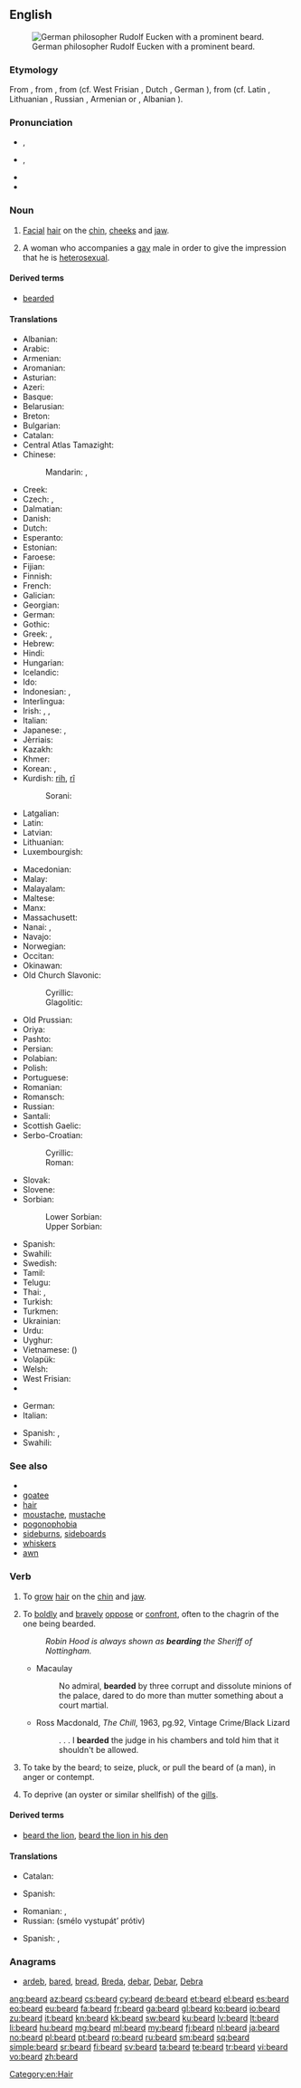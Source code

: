 {{slim-wikipedia|Beard (disambiguation)}}
{{also|Beard}}
==English==
[[Image:Eucken-im-Alter.png|thumb|right|German philosopher Rudolf Eucken with a prominent beard.]]

===Etymology===
From {{etyl|enm}} {{term|berd|lang=enm}}, from {{etyl|ang}} {{term|beard|lang=ang}}, from {{etyl|gem-pro|en}} {{recons|bardaz|lang=gem-pro}} (cf. West Frisian {{term|burd|lang=fy}}, Dutch {{term|baard|lang=nl}}, German {{term|Bart|lang=de}}), from {{etyl|ine-pro|en}} {{recons|bʰardʰeh₂|bʰardʰ-eh₂|lang=ine-pro}} (cf. Latin {{term|barba|lang=la}}, Lithuanian {{term|barzda|lang=lt}}, Russian {{term|sc=Cyrl|борода|tr=borodá|lang=ru}}, Armenian {{term|բերան|tr=beran|lang=hy||mouth}} or {{term|բեղ|tr=beł|lang=hy||moustache}} , Albanian {{term|brazdë||furrow|lang=sq}}).

===Pronunciation===
* {{a|UK}} {{IPA|/bɪə(ɹ)d/}}, {{X-SAMPA|/bI@(r\)d/}}
* {{a|US}} {{IPA|/bɪɹd/|/biɚd/}}, {{X-SAMPA|/bir\d/|/bi@`d/}}
* {{audio|en-us-beard.ogg|Audio (US)}}
* {{rhymes|ɪə(r)d}}

===Noun===
{{en-noun}}

# [[facial|Facial]] [[hair]] on the [[chin]], [[cheeks]] and [[jaw]].
# {{LGBT|slang}} A woman who accompanies a [[gay]] male in order to give the impression that he is [[heterosexual]].

====Derived terms====
* [[bearded]]

====Translations====
{{trans-top|facial hair}}
* Albanian: {{t-|sq|mjekër}}
* Arabic: {{t-|ar|لحية|f|alt=لِحْيَة|tr=líḥya}}
* Armenian: {{t-|hy|մորուք|tr=moruk'|sc=Armn}}
* Aromanian: {{t-|rup|barbã|f}}
* Asturian: {{t+|ast|barba|f}}
* Azeri: {{t+|az|saqqal}}
* Basque: {{t-|eu|bizar}}
* Belarusian: {{t-|be|барада|f|tr=baradá}}
* Breton: {{t-|br|baro|m}}
* Bulgarian: {{t+|bg|брада|f|tr=bradá}}
* Catalan: {{t+|ca|barba|f}}
* Central Atlas Tamazight: {{tø|tzm|ⵜⴰⵎⴰⵔⵜ|f|tr=tamart}}
* Chinese:
*: Mandarin: {{t|cmn|鬍子|sc=Hani}}, {{t|cmn|胡子|tr=húzi|sc=Hani}}
* Creek: {{tø|mus|cokhesse}}
* Czech: {{t+|cs|brada|f}}, {{t+|cs|vous|m}}
* Dalmatian: {{tø|dlm|buarba|f}}
* Danish: {{t-|da|skæg|n}}
* Dutch: {{t+|nl|baard|m}}
* Esperanto: {{t-|eo|barbo}}
* Estonian: {{t-|et|habe}}
* Faroese: {{t-|fo|skegg|n}}
* Fijian: {{t+|fj|kumi}}
* Finnish: {{t+|fi|parta}}
* French: {{t+|fr|barbe|f}}
* Galician: {{t+|gl|barba|f}}
* Georgian: {{t-|ka|წვერი|tr=cveri|sc=Geor}}
* German: {{t+|de|Bart|m}}
* Gothic: {{tø|got|𐌱𐌰𐍂𐌳𐍃|m|tr=bards|sc=Goth}}
* Greek: {{t+|el|γένι|n|tr=géni}}, {{t+|el|γενειάδα|f|tr=geneiáda|sc=Grek}}
* Hebrew: {{t+|he|זקן|n|tr=zaqan|sc=Hebr}}
* Hindi: {{t-|hi|दाढी|tr=dāḍhī|sc=Deva}}
* Hungarian: {{t+|hu|szakáll}}
* Icelandic: {{t+|is|skegg|n}}
* Ido: {{t+|io|barbo}}
* Indonesian: {{t+|id|janggut}}, {{t+|id|jenggot}}
* Interlingua: {{t-|ia|barba}}
* Irish: {{t+|ga|féasóg|f}}, {{t-|ga|meigeall|m}}, {{t-|ga|ulcha|f}}
* Italian: {{t+|it|barba|f}}
* Japanese: {{t-|ja|顎鬚|tr=あごひげ, agohige}}, {{t-|ja|あごひげ|tr=agohige|sc=Jpan}}
* Jèrriais: {{tø|roa-jer|barbe|f}}
* Kazakh: {{t-|kk|сақал|tr=saqal|sc=Cyrl}}
* Khmer: {{t+|km|ពុកចង្កា|tr=puk cɑngkaa|sc=Khmr}}
* Korean: {{t+|ko|수염|tr=suyeom|sc=Kore}}, {{t+|ko|턱수염|tr=teoksuyeom|sc=Kore}}
* Kurdish: [[rih]], [[rî]]
*: Sorani: {{ku-Arab|[[ڕیش]]}}
* Latgalian: {{tø|ltg|buorzda|f}}
* Latin: {{t+|la|barba|f}}
* Latvian: {{t+|lv|bārda|f}}
* Lithuanian: {{t+|lt|barzda|f}}
* Luxembourgish: {{t-|lb|Baart|m}}
{{trans-mid}}
* Macedonian: {{t-|mk|брада|f|tr=bráda}}
* Malay: {{t-|ms|janggut}}
* Malayalam: {{t+|ml|താടി|tr=tāṭi}}
* Maltese: {{t-|mt|daqna|f}}
* Manx: {{t-|gv|faasaag}}
* Massachusett: {{tø|wam|weeshittoon}}
* Nanai: {{tø|gld|bogakta}}, {{tø|gld|gogakta}}
* Navajo: {{tø|nv|dághá}}
* Norwegian: {{t+|no|skjegg|n}}
* Occitan: {{t+|oc|barba|f}}
* Okinawan: {{tø|ryu|しちゃふぃじ|tr=sicahwizi}}
* Old Church Slavonic:
*: Cyrillic: {{tø|cu|брада|f|tr=brada|sc=Cyrl}}
*: Glagolitic: {{tø|cu|ⰁⰓⰀⰄⰀ|f|tr=brada|sc=Glag}}
* Old Prussian: {{tø|prg|bordus}}
* Oriya: {{t-|or|ଦାଢ଼ି|tr=dāḍhī|sc=Orya}}
* Pashto: {{t+|ps|ږيره|f|sc=ps-Arab}}
* Persian: {{t+|fa|ریش|tr=riš|sc=fa-Arab}}
* Polabian: {{tø|pox|brödă|f}}
* Polish: {{t+|pl|broda|f}}
* Portuguese: {{t+|pt|barba|f}}
* Romanian: {{t+|ro|barbă|f}}
* Romansch: {{t|rm|barba|f}}
* Russian: {{t+|ru|борода|f|tr=borodá}}
* Santali: {{tø|sat|ᱥᱳᱫᱨᱳ|tr=sodro|sc=Olck}}
* Scottish Gaelic: {{t-|gd|feusag|f}}
* Serbo-Croatian:
*: Cyrillic: {{t-|sh|брада|f|sc=Cyrl}}
*: Roman: {{t-|sh|brada|f}}
* Slovak: {{t-|sk|brada|f}}
* Slovene: {{t+|sl|brada|f}}
* Sorbian:
*: Lower Sorbian: {{tø|dsb|broda|f}}
*: Upper Sorbian: {{t-|hsb|borda|f}}
* Spanish: {{t+|es|barba|f}}
* Swahili: {{t+|sw|ndevu}}
* Swedish: {{t+|sv|skägg|n}}
* Tamil: {{t+|ta|தாடி|tr=tāṭi|sc=Taml}}
* Telugu: {{t+|te|గడ్డం|tr=gaḍḍaṅ}}
* Thai: {{t-|th|หนวดเครา|tr=nùat krao|sc=Thai}}, {{t-|th|เครา|tr=krao|sc=Thai}}
* Turkish: {{t+|tr|sakal}}
* Turkmen: {{t-|tk|sakgal}}
* Ukrainian: {{t+|uk|борода|f|tr=borodá}}
* Urdu: {{t-|ur|ریش|f|tr=rīš|sc=ur-Arab}}
* Uyghur: {{t-|ug|ساقال|sc=ug-Arab}}
* Vietnamese: {{t+|vi|râu}} ({{t+|vi|鬍}})
* Volapük: {{t+|vo|balib}}
* Welsh: {{t+|cy|barf}}
* West Frisian: {{t-|fy|burd}}
* {{trreq|yi}}
{{trans-bottom}}

{{trans-top|woman accompanying a gay male}}
* German: {{t|de|Alibifreundin|f}}
* Italian: {{t-|it|appuntamento di copertura}}
{{trans-mid}}
* Spanish: {{t-|es|jotera|f}}, {{t+|es|pantalla|f}}
* Swahili: {{t+|sw|ndevu}}
{{trans-bottom}}

===See also===
* {{pedia}}
* [[goatee]]
* [[hair]]
* [[moustache]], [[mustache]]
* [[pogonophobia]]
* [[sideburns]], [[sideboards]]
* [[whiskers]]
* [[awn]]

===Verb===
{{en-verb}}

# {{obsolete}} To [[grow]] [[hair]] on the [[chin]] and [[jaw]].
# To [[boldly]] and [[bravely]] [[oppose]] or [[confront]], often to the chagrin of the one being bearded.
#: ''Robin Hood is always shown as '''bearding''' the Sheriff of Nottingham.''
#* Macaulay
#*: No admiral, '''bearded''' by three corrupt and dissolute minions of the palace, dared to do more than mutter something about a court martial.
#*Ross Macdonald, ''The Chill'', 1963, pg.92, Vintage Crime/Black Lizard
#*:. . . I '''bearded''' the judge in his chambers and told him that it shouldn't be allowed.
# {{transitive}} To take by the beard; to seize, pluck, or pull the beard of (a man), in anger or contempt.
# {{transitive}} To deprive (an oyster or similar shellfish) of the [[gill]]s.

====Derived terms====
* [[beard the lion]], [[beard the lion in his den]]

====Translations====
{{trans-top|to grow hair on the chin and jaw}}
* Catalan: {{t+|ca|barbar}}
{{trans-mid}}
* Spanish: {{t-|es|barbar}}
{{trans-bottom}}
{{trans-top|bravely oppose}}
* Romanian: {{t-|ro|înfrunta}}, {{t+|ro|sfida}}
* Russian: {{l/ru|смело}} {{l/ru|выступать}} {{l/ru|против}} (smélo vystupátʼ prótiv)
{{trans-mid}}
* Spanish: {{t+|es|provocar}}, {{t+|es|mortificar}}
{{trans-bottom}}

===Anagrams===
* [[ardeb#English|ardeb]], [[bared#English|bared]], [[bread#English|bread]], [[Breda#English|Breda]], [[debar#English|debar]], [[Debar#English|Debar]], [[Debra#English|Debra]]

[[Category:en:Hair]]

[[ang:beard]]
[[az:beard]]
[[cs:beard]]
[[cy:beard]]
[[de:beard]]
[[et:beard]]
[[el:beard]]
[[es:beard]]
[[eo:beard]]
[[eu:beard]]
[[fa:beard]]
[[fr:beard]]
[[ga:beard]]
[[gl:beard]]
[[ko:beard]]
[[io:beard]]
[[zu:beard]]
[[it:beard]]
[[kn:beard]]
[[kk:beard]]
[[sw:beard]]
[[ku:beard]]
[[lv:beard]]
[[lt:beard]]
[[li:beard]]
[[hu:beard]]
[[mg:beard]]
[[ml:beard]]
[[my:beard]]
[[fj:beard]]
[[nl:beard]]
[[ja:beard]]
[[no:beard]]
[[pl:beard]]
[[pt:beard]]
[[ro:beard]]
[[ru:beard]]
[[sm:beard]]
[[sq:beard]]
[[simple:beard]]
[[sr:beard]]
[[fi:beard]]
[[sv:beard]]
[[ta:beard]]
[[te:beard]]
[[tr:beard]]
[[vi:beard]]
[[vo:beard]]
[[zh:beard]]